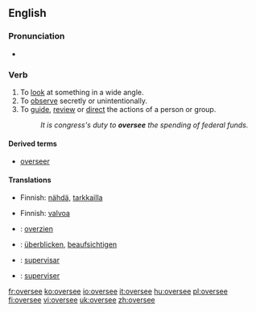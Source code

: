 ==English==

===Pronunciation===
* {{IPA|/'ovəɻsi/}}
*: {{rhymes|iː}}

===Verb===
{{en-verb|oversees|overseeing|oversaw|overseen}}

# To [[look]] at something in a wide angle.
# To [[observe]] secretly or unintentionally.
# To [[guide]], [[review]] or [[direct]] the actions of a person or group.
#: ''It is congress's duty to '''oversee''' the spending of federal funds.''

====Derived terms====
* [[overseer]]

====Translations====
{{trans-top|to look at something in a wide angle}}
{{trans-mid}}
{{trans-bottom}}

{{trans-top|to see secretly or unintentionally}}
* Finnish: [[nähdä]], [[tarkkailla]]
{{trans-mid}}
{{trans-bottom}}

{{trans-top|to guide, review or direct the actions of a person or group}}
* Finnish: [[valvoa]]
{{trans-mid}}
{{trans-bottom}}

{{checktrans-top}}
* {{ttbc|Dutch}}: [[overzien]]
* {{ttbc|German}}: [[überblicken]], [[beaufsichtigen]]
{{trans-mid}}
* {{ttbc|Spanish}}: [[supervisar]]
* {{ttbc|French}}: [[superviser]]
{{trans-bottom}}

[[fr:oversee]]
[[ko:oversee]]
[[io:oversee]]
[[it:oversee]]
[[hu:oversee]]
[[pl:oversee]]
[[fi:oversee]]
[[vi:oversee]]
[[uk:oversee]]
[[zh:oversee]]